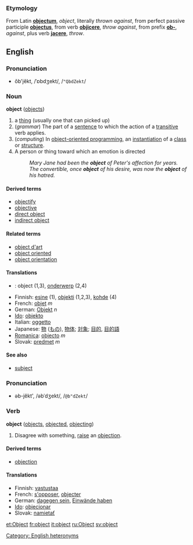 ===Etymology===
From Latin '''[[objectum]]''', ''object'', literally ''thrown against'', from perfect passive participle '''[[objectus]]''', from verb '''[[objicere]]''', ''throw against'', from prefix '''[[ob-]]''', ''against'', plus verb '''[[jacere]]''', ''throw''.

==English==
===Pronunciation===
*ŏb'jĕkt, /ˈɒbdʒekt/, /<tt>"QbdZekt</tt>/

===Noun===
'''object''' ([[objects]])

# a [[thing]] (usually one that can picked up)
# (''grammar'') The part of a [[sentence]] to which the action of a [[transitive]] verb applies.
# (''computing'') In [[object-oriented programming]], an [[instantiation]] of a [[class]] or [[structure]].
# A person or thing toward which an emotion is directed
#: ''Mary Jane had been the '''object''' of Peter's affection for years.''
#: ''The convertible, once '''object''' of his desire, was now the '''object''' of his hatred.''

====Derived terms====
*[[objectify]]
*[[objective]]
*[[direct object]]
*[[indirect object]]

====Related terms====
*[[object d'art]]
*[[object oriented]]
*[[object orientation]]

==== Translations ====
*{{nl}}: object (1,3), [[onderwerp]] (2,4)
*Finnish: [[esine]] (1), [[objekti]] (1,2,3), [[kohde]] (4)
*French: [[objet]] ''m''
*German: [[Objekt]] ''n''
*[[Ido]]: [[objekto]]
*Italian: [[oggetto]]
*Japanese: [[物]] ([[もの]]), [[物体]]; [[対象]]; [[目的]], [[目的語]]
*[[Romanica]]: [[objecto]] ''m''
*Slovak: [[predmet]] ''m''

====See also====
*[[subject]]

===Pronunciation===
*əb-jĕkt', /əbˈdʒekt/, /<tt>@b"dZekt</tt>/

===Verb===
'''object''' ([[objects]], [[objected]], [[objecting]])

# Disagree with something, [[raise]] an [[objection]].

====Derived terms====
*[[objection]]

====Translations====
*Finnish: [[vastustaa]]
*French: [[s'opposer]], [[objecter]]
*German: [[dagegen sein]], [[Einwände haben]]
*[[Ido]]: [[objecionar]]
*Slovak: [[namietať]]

[[Category: English heteronyms]]

[[et:Object]]
[[fr:object]]
[[it:object]]
[[ru:Object]]
[[sv:object]]